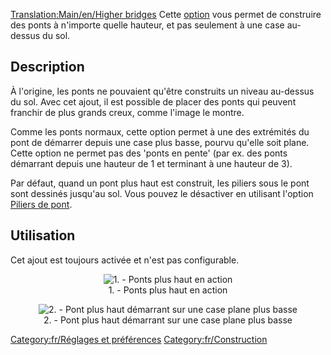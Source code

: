 [[Translation:Main/en/Higher bridges]]
{{en/-}}
Cette [[Main/fr/Options avancées|option]] vous permet de construire des ponts à n'importe quelle hauteur, et pas seulement à une case au-dessus du sol.

== Description ==
À l'origine, les ponts ne pouvaient qu'être construits un niveau au-dessus du sol. Avec cet ajout, il est possible de placer des ponts qui peuvent franchir de plus grands creux, comme l'image le montre.

Comme les ponts normaux, cette option permet à une des extrémités du pont de démarrer depuis une case plus basse, pourvu qu'elle soit plane. Cette option ne permet pas des 'ponts en pente' (par ex. des ponts démarrant depuis une hauteur de 1 et terminant à une hauteur de 3).

Par défaut, quand un pont plus haut est construit, les piliers sous le pont sont dessinés jusqu'au sol. Vous pouvez le désactiver en utilisant l'option [[Main/fr/Piliers de pont|Piliers de pont]].

== Utilisation ==
Cet ajout est toujours activée et n'est pas configurable.

<center>[[File:en/Higher bridges.png|center|none|frame|1. - Ponts plus haut en action]]</center>

<center>[[File:en/Higher Bridges-Different Z.png|center|none|frame|2. - Pont plus haut démarrant sur une case plane plus basse]]</center>


[[Category:fr/Réglages et préférences]]
[[Category:fr/Construction]]